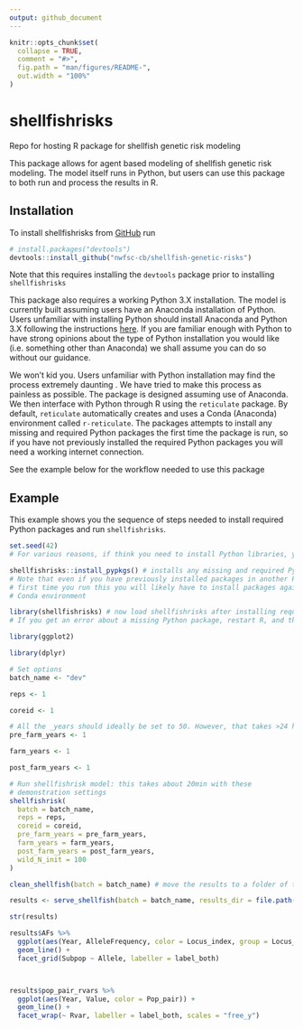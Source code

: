 ```yaml
---
output: github_document
---
```


<!-- README.md is generated from README.Rmd. Please edit that file -->

```r
knitr::opts_chunk$set(
  collapse = TRUE,
  comment = "#>",
  fig.path = "man/figures/README-",
  out.width = "100%"
)
```

# shellfishrisks

<!-- badges: start -->
<!-- badges: end -->


Repo for hosting R package for shellfish genetic risk modeling

This package allows for agent based modeling of shellfish genetic risk modeling. The model itself runs in Python, but users can use this package to both run and process the results in R. 

## Installation

To install shellfishrisks from [GitHub](https://github.com/) run

``` r
# install.packages("devtools")
devtools::install_github("nwfsc-cb/shellfish-genetic-risks")
```

Note that this requires installing the `devtools` package prior to installing `shellfishrisks`


This package also requires a working Python 3.X installation. The model is currently built assuming users have an Anaconda installation of Python. Users unfamiliar with installing Python should install Anaconda and Python 3.X following the instructions [here](https://docs.anaconda.com/anaconda/install/). If you are familiar enough with Python to have strong opinions about the type of Python installation you would like (i.e. something other than Anaconda) we shall assume you can do so without our guidance. 

We won't kid you. Users unfamiliar with Python installation may find the process extremely daunting . We have tried to make this process as painless as possible. The package is designed assuming use of Anaconda. We then interface with Python through R using the `reticulate` package. By default, `reticulate` automatically creates and uses a Conda (Anaconda) environment called `r-reticulate`. The packages attempts to install any missing and required Python packages the first time the package is run, so if you have not previously installed the required Python packages you will need a working internet connection. 

See the example below for the workflow needed to use this package

## Example

This example shows you the sequence of steps needed to install required Python packages and run `shellfishrisks`. 


```r
set.seed(42)
# For various reasons, if think you need to install Python libraries, you need to run this BEFORE calling library(shellfishrisks)

shellfishrisks::install_pypkgs() # installs any missing and required Python packages
# Note that even if you have previously installed packages in another Python environment the
# first time you run this you will likely have to install packages again into the `r-reticulate` 
# Conda environment

library(shellfishrisks) # now load shellfishrisks after installing required python packages
# If you get an error about a missing Python package, restart R, and then run shellfishrisks::install_pypgks() BEFORE running library(shellfishrisks)

library(ggplot2)

library(dplyr)

# Set options
batch_name <- "dev"

reps <- 1

coreid <- 1

# All the _years should ideally be set to 50. However, that takes >24 hours to run. For testing, we recommend setting years to 1 to ensure the installation is working properly. 
pre_farm_years <- 1 

farm_years <- 1

post_farm_years <- 1

# Run shellfishrisk model: this takes about 20min with these 
# demonstration settings
shellfishrisk(
  batch = batch_name,
  reps = reps,
  coreid = coreid,
  pre_farm_years = pre_farm_years,
  farm_years = farm_years,
  post_farm_years = post_farm_years,
  wild_N_init = 100
)

clean_shellfish(batch = batch_name) # move the results to a folder of the form results/{batch}

results <- serve_shellfish(batch = batch_name, results_dir = file.path("results",batch_name)) # read the results stored in .txt files into a list object

str(results)

results$AFs %>% 
  ggplot(aes(Year, AlleleFrequency, color = Locus_index, group = Locus_index)) + 
  geom_line() + 
  facet_grid(Subpop ~ Allele, labeller = label_both)



results$pop_pair_rvars %>% 
  ggplot(aes(Year, Value, color = Pop_pair)) + 
  geom_line() + 
  facet_wrap(~ Rvar, labeller = label_both, scales = "free_y")
```



